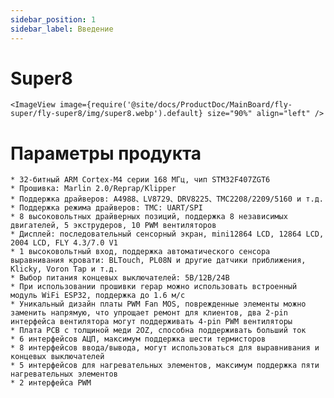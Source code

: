 ```yaml
---
sidebar_position: 1
sidebar_label: Введение
---
```




# Super8

    
    <ImageView image={require('@site/docs/ProductDoc/MainBoard/fly-super/fly-super8/img/super8.webp').default} size="90%" align="left" />


# Параметры продукта


    * 32-битный ARM Cortex-M4 серии 168 МГц, чип STM32F407ZGT6
    * Прошивка: Marlin 2.0/Reprap/Klipper
    * Поддержка драйверов: A4988、LV8729、DRV8225、TMC2208/2209/5160 и т.д.
    * Поддержка режима драйверов: TMC: UART/SPI
    * 8 высоковольтных драйверных позиций, поддержка 8 независимых двигателей, 5 экструдеров, 10 PWM вентиляторов
    * Дисплей: последовательный сенсорный экран, mini12864 LCD, 12864 LCD, 2004 LCD, FLY 4.3/7.0 V1
    * 1 высоковольтный вход, поддержка автоматического сенсора выравнивания кровати: BLTouch, PL08N и другие датчики приближения, Klicky, Voron Tap и т.д.
    * Выбор питания концевых выключателей: 5В/12В/24В
    * При использовании прошивки repap можно использовать встроенный модуль WiFi ESP32, поддержка до 1.6 м/с
    * Уникальный дизайн платы PWM Fan MOS, поврежденные элементы можно заменить напрямую, что упрощает ремонт для клиентов, два 2-pin интерфейса вентилятора могут поддерживать 4-pin PWM вентиляторы
    * Плата PCB с толщиной меди 2OZ, способна поддерживать больший ток
    * 6 интерфейсов АЦП, максимум поддержка шести термисторов
    * 8 интерфейсов ввода/вывода, могут использоваться для выравнивания и концевых выключателей
    * 5 интерфейсов для нагревательных элементов, максимум поддержка пяти нагревательных элементов
    * 2 интерфейса PWM